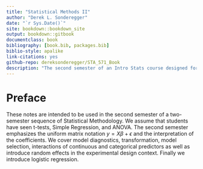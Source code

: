 ```yaml
--- 
title: "Statistical Methods II"
author: "Derek L. Sonderegger"
date: "`r Sys.Date()`"
site: bookdown::bookdown_site
output: bookdown::gitbook
documentclass: book
bibliography: [book.bib, packages.bib]
biblio-style: apalike
link-citations: yes
github-repo: dereksonderegger/STA_571_Book
description: "The second semester of an Intro Stats course designed for graduate students in Biology, Forestry, Ecology, etc."
---
```


# Preface {-}

These notes are intended to be used in the second semester of a two-semester sequence of Statistical Methodology.  We assume that students have seen t-tests, Simple Regression, and ANOVA. The second semester emphasizes the uniform matrix notation $y = X\beta + \epsilon$ and the interpretation of the coefficients. We cover model diagnostics, transformation, model selection, interactions of continuous and categorical predictors as well as introduce random effects in the experimental design context. Finally we introduce logistic regression.

